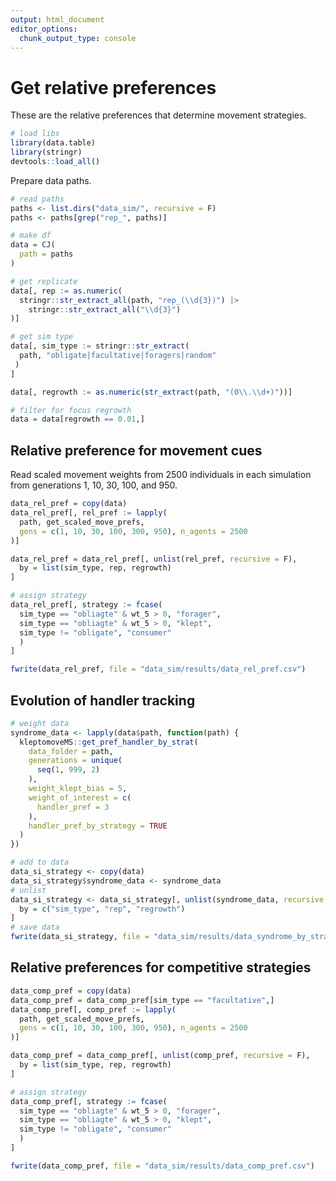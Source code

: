 ```yaml
---
output: html_document
editor_options:
  chunk_output_type: console
---
```


# Get relative preferences

These are the relative preferences that determine movement strategies.

```r
# load libs
library(data.table)
library(stringr)
devtools::load_all()
```

Prepare data paths.

```r
# read paths
paths <- list.dirs("data_sim/", recursive = F)
paths <- paths[grep("rep_", paths)]

# make df
data = CJ(
  path = paths
)

# get replicate
data[, rep := as.numeric(
  stringr::str_extract_all(path, "rep_(\\d{3})") |> 
    stringr::str_extract_all("\\d{3}")
)]

# get sim type
data[, sim_type := stringr::str_extract(
  path, "obligate|facultative|foragers|random"
 ) 
]

data[, regrowth := as.numeric(str_extract(path, "(0\\.\\d+)"))]

# filter for focus regrowth
data = data[regrowth == 0.01,]
```

## Relative preference for movement cues

Read scaled movement weights from 2500 individuals in each simulation from generations 1, 10, 30, 100, and 950.

```r
data_rel_pref = copy(data)
data_rel_pref[, rel_pref := lapply(
  path, get_scaled_move_prefs, 
  gens = c(1, 10, 30, 100, 300, 950), n_agents = 2500
)]

data_rel_pref = data_rel_pref[, unlist(rel_pref, recursive = F),
  by = list(sim_type, rep, regrowth)
]

# assign strategy
data_rel_pref[, strategy := fcase(
  sim_type == "obliagte" & wt_5 > 0, "forager", 
  sim_type == "obliagte" & wt_5 > 0, "klept",
  sim_type != "obligate", "consumer"
  )
]

fwrite(data_rel_pref, file = "data_sim/results/data_rel_pref.csv")
```

## Evolution of handler tracking

```r
# weight data
syndrome_data <- lapply(data$path, function(path) {
  kleptomoveMS::get_pref_handler_by_strat(
    data_folder = path,
    generations = unique(
      seq(1, 999, 2)
    ),
    weight_klept_bias = 5,
    weight_of_interest = c(
      handler_pref = 3
    ),
    handler_pref_by_strategy = TRUE
  )
})

# add to data
data_si_strategy <- copy(data)
data_si_strategy$syndrome_data <- syndrome_data
# unlist
data_si_strategy <- data_si_strategy[, unlist(syndrome_data, recursive = FALSE),
  by = c("sim_type", "rep", "regrowth")
]
# save data
fwrite(data_si_strategy, file = "data_sim/results/data_syndrome_by_strategy.csv")
```

## Relative preferences for competitive strategies


```r
data_comp_pref = copy(data)
data_comp_pref = data_comp_pref[sim_type == "facultative",]
data_comp_pref[, comp_pref := lapply(
  path, get_scaled_move_prefs, 
  gens = c(1, 10, 30, 100, 300, 950), n_agents = 2500
)]

data_comp_pref = data_comp_pref[, unlist(comp_pref, recursive = F),
  by = list(sim_type, rep, regrowth)
]

# assign strategy
data_comp_pref[, strategy := fcase(
  sim_type == "obliagte" & wt_5 > 0, "forager", 
  sim_type == "obliagte" & wt_5 > 0, "klept",
  sim_type != "obligate", "consumer"
  )
]

fwrite(data_comp_pref, file = "data_sim/results/data_comp_pref.csv")
```
